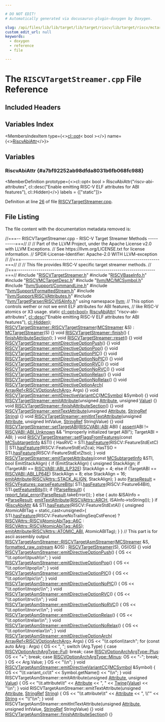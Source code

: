 ```yaml
---

# DO NOT EDIT!
# Automatically generated via docusaurus-plugin-doxygen by Doxygen.

slug: /api/files/lib/lib/target/lib/target/riscv/lib/target/riscv/mctargetdesc/riscvtargetstreamer-cpp
custom_edit_url: null
keywords:
  - doxygen
  - reference
  - file

---
```





# The `RISCVTargetStreamer.cpp` File Reference

<DoxygenPage pluginConfig={pluginConfig}>



## Included Headers

<IncludesList>
<IncludesListItem
  filePath="RISCVTargetStreamer.h"
  permalink="/docs/api/files/lib/lib/target/lib/target/riscv/lib/target/riscv/mctargetdesc/riscvtargetstreamer-h"
  isLocal="true" />
<IncludesListItem
  filePath="RISCVBaseInfo.h"
  permalink="/docs/api/files/lib/lib/target/lib/target/riscv/lib/target/riscv/mctargetdesc/riscvbaseinfo-h"
  isLocal="true" />
<IncludesListItem
  filePath="RISCVMCTargetDesc.h"
  permalink="/docs/api/files/lib/lib/target/lib/target/riscv/lib/target/riscv/mctargetdesc/riscvmctargetdesc-h"
  isLocal="true" />
<IncludesListItem
  filePath="llvm/MC/MCSymbol.h"
  permalink="/docs/api/files/include/include/llvm/include/llvm/mc/mcsymbol-h"
  isLocal="true" />
<IncludesListItem
  filePath="llvm/Support/CommandLine.h"
  permalink="/docs/api/files/include/include/llvm/include/llvm/support/commandline-h"
  isLocal="true" />
<IncludesListItem
  filePath="llvm/Support/FormattedStream.h"
  permalink="/docs/api/files/include/include/llvm/include/llvm/support/formattedstream-h"
  isLocal="true" />
<IncludesListItem
  filePath="llvm/Support/RISCVAttributes.h"
  permalink="/docs/api/files/include/include/llvm/include/llvm/support/riscvattributes-h"
  isLocal="true" />
<IncludesListItem
  filePath="llvm/TargetParser/RISCVISAInfo.h"
  permalink="/docs/api/files/include/include/llvm/include/llvm/targetparser/riscvisainfo-h"
  isLocal="true" />
</IncludesList>

## Variables Index

<MembersIndex>

<MembersIndexItem
  type={<><a href="/docs/api/classes/llvm/cl/opt">cl::opt</a>&lt; bool &gt;</>}
  name={<><a href="#a7bf92252ab98dfda8031b6fb068fc988">RiscvAbiAttr</a></>}>
</MembersIndexItem>

</MembersIndex>


<SectionDefinition>

## Variables

### RiscvAbiAttr {#a7bf92252ab98dfda8031b6fb068fc988}

<MemberDefinition
  prototype={<>cl::opt&lt; bool &gt; RiscvAbiAttr(&quot;riscv-abi-attributes&quot;, cl::desc(&quot;Enable emitting RISC-V ELF attributes for ABI features&quot;), cl::Hidden)</>}
  labels = {["static"]}>

Definition at line <a href="#l00026">26</a> of file <a href="/docs/api/files/lib/lib/target/lib/target/riscv/lib/target/riscv/mctargetdesc/riscvtargetstreamer-cpp">RISCVTargetStreamer.cpp</a>.
</MemberDefinition>

</SectionDefinition>

## File Listing

The file content with the documentation metadata removed is:

<ProgramListing>

<Link id="l00001" /><CodeLine lineNumber="1"><Highlight kind="comment">//===-- RISCVTargetStreamer.cpp - RISC-V Target Streamer Methods ----------===//</Highlight><Highlight kind="normal"></Highlight></CodeLine>
<Link id="l00002" /><CodeLine lineNumber="2"><Highlight kind="normal"></Highlight><Highlight kind="comment">//</Highlight><Highlight kind="normal"></Highlight></CodeLine>
<Link id="l00003" /><CodeLine lineNumber="3"><Highlight kind="normal"></Highlight><Highlight kind="comment">// Part of the LLVM Project, under the Apache License v2.0 with LLVM Exceptions.</Highlight><Highlight kind="normal"></Highlight></CodeLine>
<Link id="l00004" /><CodeLine lineNumber="4"><Highlight kind="normal"></Highlight><Highlight kind="comment">// See https://llvm.org/LICENSE.txt for license information.</Highlight><Highlight kind="normal"></Highlight></CodeLine>
<Link id="l00005" /><CodeLine lineNumber="5"><Highlight kind="normal"></Highlight><Highlight kind="comment">// SPDX-License-Identifier: Apache-2.0 WITH LLVM-exception</Highlight><Highlight kind="normal"></Highlight></CodeLine>
<Link id="l00006" /><CodeLine lineNumber="6"><Highlight kind="normal"></Highlight><Highlight kind="comment">//</Highlight><Highlight kind="normal"></Highlight></CodeLine>
<Link id="l00007" /><CodeLine lineNumber="7"><Highlight kind="normal"></Highlight><Highlight kind="comment">//===----------------------------------------------------------------------===//</Highlight><Highlight kind="normal"></Highlight></CodeLine>
<Link id="l00008" /><CodeLine lineNumber="8"><Highlight kind="normal"></Highlight><Highlight kind="comment">//</Highlight><Highlight kind="normal"></Highlight></CodeLine>
<Link id="l00009" /><CodeLine lineNumber="9"><Highlight kind="normal"></Highlight><Highlight kind="comment">// This file provides RISC-V specific target streamer methods.</Highlight><Highlight kind="normal"></Highlight></CodeLine>
<Link id="l00010" /><CodeLine lineNumber="10"><Highlight kind="normal"></Highlight><Highlight kind="comment">//</Highlight><Highlight kind="normal"></Highlight></CodeLine>
<Link id="l00011" /><CodeLine lineNumber="11"><Highlight kind="normal"></Highlight><Highlight kind="comment">//===----------------------------------------------------------------------===//</Highlight><Highlight kind="normal"></Highlight></CodeLine>
<Link id="l00012" /><CodeLine lineNumber="12"><Highlight kind="normal"></Highlight></CodeLine>
<Link id="l00013" /><CodeLine lineNumber="13"><Highlight kind="normal"></Highlight><Highlight kind="preprocessor">#include &quot;<a href="/docs/api/files/lib/lib/target/lib/target/riscv/lib/target/riscv/mctargetdesc/riscvtargetstreamer-h">RISCVTargetStreamer.h</a>&quot;</Highlight><Highlight kind="normal"></Highlight></CodeLine>
<Link id="l00014" /><CodeLine lineNumber="14"><Highlight kind="normal"></Highlight><Highlight kind="preprocessor">#include &quot;<a href="/docs/api/files/lib/lib/target/lib/target/riscv/lib/target/riscv/mctargetdesc/riscvbaseinfo-h">RISCVBaseInfo.h</a>&quot;</Highlight><Highlight kind="normal"></Highlight></CodeLine>
<Link id="l00015" /><CodeLine lineNumber="15"><Highlight kind="normal"></Highlight><Highlight kind="preprocessor">#include &quot;<a href="/docs/api/files/lib/lib/target/lib/target/riscv/lib/target/riscv/mctargetdesc/riscvmctargetdesc-h">RISCVMCTargetDesc.h</a>&quot;</Highlight><Highlight kind="normal"></Highlight></CodeLine>
<Link id="l00016" /><CodeLine lineNumber="16"><Highlight kind="normal"></Highlight><Highlight kind="preprocessor">#include &quot;<a href="/docs/api/files/include/include/llvm/include/llvm/mc/mcsymbol-h">llvm/MC/MCSymbol.h</a>&quot;</Highlight><Highlight kind="normal"></Highlight></CodeLine>
<Link id="l00017" /><CodeLine lineNumber="17"><Highlight kind="normal"></Highlight><Highlight kind="preprocessor">#include &quot;<a href="/docs/api/files/include/include/llvm/include/llvm/support/commandline-h">llvm/Support/CommandLine.h</a>&quot;</Highlight><Highlight kind="normal"></Highlight></CodeLine>
<Link id="l00018" /><CodeLine lineNumber="18"><Highlight kind="normal"></Highlight><Highlight kind="preprocessor">#include &quot;<a href="/docs/api/files/include/include/llvm/include/llvm/support/formattedstream-h">llvm/Support/FormattedStream.h</a>&quot;</Highlight><Highlight kind="normal"></Highlight></CodeLine>
<Link id="l00019" /><CodeLine lineNumber="19"><Highlight kind="normal"></Highlight><Highlight kind="preprocessor">#include &quot;<a href="/docs/api/files/include/include/llvm/include/llvm/support/riscvattributes-h">llvm/Support/RISCVAttributes.h</a>&quot;</Highlight><Highlight kind="normal"></Highlight></CodeLine>
<Link id="l00020" /><CodeLine lineNumber="20"><Highlight kind="normal"></Highlight><Highlight kind="preprocessor">#include &quot;<a href="/docs/api/files/include/include/llvm/include/llvm/targetparser/riscvisainfo-h">llvm/TargetParser/RISCVISAInfo.h</a>&quot;</Highlight><Highlight kind="normal"></Highlight></CodeLine>
<Link id="l00021" /><CodeLine lineNumber="21"><Highlight kind="normal"></Highlight></CodeLine>
<Link id="l00022" /><CodeLine lineNumber="22"><Highlight kind="normal"></Highlight><Highlight kind="keyword">using namespace </Highlight><Highlight kind="normal"><a href="/docs/api/namespaces/llvm">llvm</a>;</Highlight></CodeLine>
<Link id="l00023" /><CodeLine lineNumber="23"><Highlight kind="normal"></Highlight></CodeLine>
<Link id="l00024" /><CodeLine lineNumber="24"><Highlight kind="normal"></Highlight><Highlight kind="comment">// This option controls wether or not we emit ELF attributes for ABI features,</Highlight><Highlight kind="normal"></Highlight></CodeLine>
<Link id="l00025" /><CodeLine lineNumber="25"><Highlight kind="normal"></Highlight><Highlight kind="comment">// like RISC-V atomics or X3 usage.</Highlight><Highlight kind="normal"></Highlight></CodeLine>
<Link id="l00026" /><CodeLine lineNumber="26" lineLink="#a7bf92252ab98dfda8031b6fb068fc988"><Highlight kind="normal"></Highlight><Highlight kind="keyword">static</Highlight><Highlight kind="normal"> <a href="/docs/api/classes/llvm/cl/opt">cl::opt&lt;bool&gt;</a> <a href="#a7bf92252ab98dfda8031b6fb068fc988">RiscvAbiAttr</a>(</Highlight></CodeLine>
<Link id="l00027" /><CodeLine lineNumber="27"><Highlight kind="normal">    </Highlight><Highlight kind="stringliteral">&quot;riscv-abi-attributes&quot;</Highlight><Highlight kind="normal">,</Highlight></CodeLine>
<Link id="l00028" /><CodeLine lineNumber="28"><Highlight kind="normal">    <a href="/docs/api/structs/llvm/cl/desc">cl::desc</a>(</Highlight><Highlight kind="stringliteral">&quot;Enable emitting RISC-V ELF attributes for ABI features&quot;</Highlight><Highlight kind="normal">),</Highlight></CodeLine>
<Link id="l00029" /><CodeLine lineNumber="29"><Highlight kind="normal">    <a href="/docs/api/namespaces/llvm/cl/#a68075925a54790e71ca790e1d4f21a40a263ac008d8d31f13ce460395fc4cf7e6">cl::Hidden</a>);</Highlight></CodeLine>
<Link id="l00030" /><CodeLine lineNumber="30"><Highlight kind="normal"></Highlight></CodeLine>
<Link id="l00031" /><CodeLine lineNumber="31" lineLink="/docs/api/classes/llvm/riscvtargetstreamer/#ac83b5860adb86b38401ac54720a7c18a"><Highlight kind="normal"><a href="/docs/api/classes/llvm/riscvtargetstreamer/#ac83b5860adb86b38401ac54720a7c18a">RISCVTargetStreamer::RISCVTargetStreamer</a>(<a href="/docs/api/classes/llvm/mcstreamer">MCStreamer</a> &amp;S) : <a href="/docs/api/classes/llvm/mctargetstreamer/#acfff4f9a518231ee043200a694fcbafa">MCTargetStreamer</a>(S) &#123;&#125;</Highlight></CodeLine>
<Link id="l00032" /><CodeLine lineNumber="32"><Highlight kind="normal"></Highlight></CodeLine>
<Link id="l00033" /><CodeLine lineNumber="33" lineLink="/docs/api/classes/llvm/riscvtargetstreamer/#ae02d35db34523a188c216a682f82d873"><Highlight kind="normal"></Highlight><Highlight kind="keywordtype">void</Highlight><Highlight kind="normal"> <a href="/docs/api/classes/llvm/riscvtargetstreamer/#ae02d35db34523a188c216a682f82d873">RISCVTargetStreamer::finish</a>() &#123; <a href="/docs/api/classes/llvm/riscvtargetstreamer/#ad672f96e296c202a0a34c296a1c19400">finishAttributeSection</a>(); &#125;</Highlight></CodeLine>
<Link id="l00034" /><CodeLine lineNumber="34" lineLink="/docs/api/classes/llvm/riscvtargetstreamer/#ad2610f65cf56dce6f9e958d4a11f8d5e"><Highlight kind="normal"></Highlight><Highlight kind="keywordtype">void</Highlight><Highlight kind="normal"> <a href="/docs/api/classes/llvm/riscvtargetstreamer/#ad2610f65cf56dce6f9e958d4a11f8d5e">RISCVTargetStreamer::reset</a>() &#123;&#125;</Highlight></CodeLine>
<Link id="l00035" /><CodeLine lineNumber="35"><Highlight kind="normal"></Highlight></CodeLine>
<Link id="l00036" /><CodeLine lineNumber="36" lineLink="/docs/api/classes/llvm/riscvtargetstreamer/#adce8956519aaedfe45456b455a9483f3"><Highlight kind="normal"></Highlight><Highlight kind="keywordtype">void</Highlight><Highlight kind="normal"> <a href="/docs/api/classes/llvm/riscvtargetstreamer/#adce8956519aaedfe45456b455a9483f3">RISCVTargetStreamer::emitDirectiveOptionPush</a>() &#123;&#125;</Highlight></CodeLine>
<Link id="l00037" /><CodeLine lineNumber="37" lineLink="/docs/api/classes/llvm/riscvtargetstreamer/#aa0d2a6ad6e0f224c286d671bf3f70109"><Highlight kind="normal"></Highlight><Highlight kind="keywordtype">void</Highlight><Highlight kind="normal"> <a href="/docs/api/classes/llvm/riscvtargetstreamer/#aa0d2a6ad6e0f224c286d671bf3f70109">RISCVTargetStreamer::emitDirectiveOptionPop</a>() &#123;&#125;</Highlight></CodeLine>
<Link id="l00038" /><CodeLine lineNumber="38" lineLink="/docs/api/classes/llvm/riscvtargetstreamer/#a1d9cf44559c3d0f3b63d31774bf6e98d"><Highlight kind="normal"></Highlight><Highlight kind="keywordtype">void</Highlight><Highlight kind="normal"> <a href="/docs/api/classes/llvm/riscvtargetstreamer/#a1d9cf44559c3d0f3b63d31774bf6e98d">RISCVTargetStreamer::emitDirectiveOptionPIC</a>() &#123;&#125;</Highlight></CodeLine>
<Link id="l00039" /><CodeLine lineNumber="39" lineLink="/docs/api/classes/llvm/riscvtargetstreamer/#ab5e37406200ae6ec38752959de7f2813"><Highlight kind="normal"></Highlight><Highlight kind="keywordtype">void</Highlight><Highlight kind="normal"> <a href="/docs/api/classes/llvm/riscvtargetstreamer/#ab5e37406200ae6ec38752959de7f2813">RISCVTargetStreamer::emitDirectiveOptionNoPIC</a>() &#123;&#125;</Highlight></CodeLine>
<Link id="l00040" /><CodeLine lineNumber="40" lineLink="/docs/api/classes/llvm/riscvtargetstreamer/#afdafc0d21f8b56e1bef93ff919cc0f86"><Highlight kind="normal"></Highlight><Highlight kind="keywordtype">void</Highlight><Highlight kind="normal"> <a href="/docs/api/classes/llvm/riscvtargetstreamer/#afdafc0d21f8b56e1bef93ff919cc0f86">RISCVTargetStreamer::emitDirectiveOptionRVC</a>() &#123;&#125;</Highlight></CodeLine>
<Link id="l00041" /><CodeLine lineNumber="41" lineLink="/docs/api/classes/llvm/riscvtargetstreamer/#af57053f6636ae936830651bebc6ff1b7"><Highlight kind="normal"></Highlight><Highlight kind="keywordtype">void</Highlight><Highlight kind="normal"> <a href="/docs/api/classes/llvm/riscvtargetstreamer/#af57053f6636ae936830651bebc6ff1b7">RISCVTargetStreamer::emitDirectiveOptionNoRVC</a>() &#123;&#125;</Highlight></CodeLine>
<Link id="l00042" /><CodeLine lineNumber="42" lineLink="/docs/api/classes/llvm/riscvtargetstreamer/#ae8bd44b0a79a41c84bd94f151725b317"><Highlight kind="normal"></Highlight><Highlight kind="keywordtype">void</Highlight><Highlight kind="normal"> <a href="/docs/api/classes/llvm/riscvtargetstreamer/#ae8bd44b0a79a41c84bd94f151725b317">RISCVTargetStreamer::emitDirectiveOptionRelax</a>() &#123;&#125;</Highlight></CodeLine>
<Link id="l00043" /><CodeLine lineNumber="43" lineLink="/docs/api/classes/llvm/riscvtargetstreamer/#a33e44ce2b1d4c9ce9218143601a23de4"><Highlight kind="normal"></Highlight><Highlight kind="keywordtype">void</Highlight><Highlight kind="normal"> <a href="/docs/api/classes/llvm/riscvtargetstreamer/#a33e44ce2b1d4c9ce9218143601a23de4">RISCVTargetStreamer::emitDirectiveOptionNoRelax</a>() &#123;&#125;</Highlight></CodeLine>
<Link id="l00044" /><CodeLine lineNumber="44" lineLink="/docs/api/classes/llvm/riscvtargetstreamer/#acb72aeaf1ca10e92361146626de0dda1"><Highlight kind="normal"></Highlight><Highlight kind="keywordtype">void</Highlight><Highlight kind="normal"> <a href="/docs/api/classes/llvm/riscvtargetstreamer/#acb72aeaf1ca10e92361146626de0dda1">RISCVTargetStreamer::emitDirectiveOptionArch</a>(</Highlight></CodeLine>
<Link id="l00045" /><CodeLine lineNumber="45"><Highlight kind="normal">    <a href="/docs/api/classes/llvm/arrayref">ArrayRef&lt;RISCVOptionArchArg&gt;</a> Args) &#123;&#125;</Highlight></CodeLine>
<Link id="l00046" /><CodeLine lineNumber="46" lineLink="/docs/api/classes/llvm/riscvtargetstreamer/#a6db464b4868f1f28b4345661fad4a1e4"><Highlight kind="normal"></Highlight><Highlight kind="keywordtype">void</Highlight><Highlight kind="normal"> <a href="/docs/api/classes/llvm/riscvtargetstreamer/#a6db464b4868f1f28b4345661fad4a1e4">RISCVTargetStreamer::emitDirectiveVariantCC</a>(<a href="/docs/api/classes/llvm/mcsymbol">MCSymbol</a> &amp;Symbol) &#123;&#125;</Highlight></CodeLine>
<Link id="l00047" /><CodeLine lineNumber="47" lineLink="/docs/api/classes/llvm/riscvtargetstreamer/#a548539cdde094b2131ec9ef845c9e2a7"><Highlight kind="normal"></Highlight><Highlight kind="keywordtype">void</Highlight><Highlight kind="normal"> <a href="/docs/api/classes/llvm/riscvtargetstreamer/#a548539cdde094b2131ec9ef845c9e2a7">RISCVTargetStreamer::emitAttribute</a>(</Highlight><Highlight kind="keywordtype">unsigned</Highlight><Highlight kind="normal"> <a href="/docs/api/classes/llvm/attribute">Attribute</a>, </Highlight><Highlight kind="keywordtype">unsigned</Highlight><Highlight kind="normal"> <a href="/docs/api/classes/llvm/value">Value</a>) &#123;&#125;</Highlight></CodeLine>
<Link id="l00048" /><CodeLine lineNumber="48" lineLink="/docs/api/classes/llvm/riscvtargetstreamer/#ad672f96e296c202a0a34c296a1c19400"><Highlight kind="normal"></Highlight><Highlight kind="keywordtype">void</Highlight><Highlight kind="normal"> <a href="/docs/api/classes/llvm/riscvtargetstreamer/#ad672f96e296c202a0a34c296a1c19400">RISCVTargetStreamer::finishAttributeSection</a>() &#123;&#125;</Highlight></CodeLine>
<Link id="l00049" /><CodeLine lineNumber="49" lineLink="/docs/api/classes/llvm/riscvtargetstreamer/#a6b7bc2393ec346c75b9bfe01e817ef23"><Highlight kind="normal"></Highlight><Highlight kind="keywordtype">void</Highlight><Highlight kind="normal"> <a href="/docs/api/classes/llvm/riscvtargetstreamer/#a6b7bc2393ec346c75b9bfe01e817ef23">RISCVTargetStreamer::emitTextAttribute</a>(</Highlight><Highlight kind="keywordtype">unsigned</Highlight><Highlight kind="normal"> <a href="/docs/api/classes/llvm/attribute">Attribute</a>,</Highlight></CodeLine>
<Link id="l00050" /><CodeLine lineNumber="50"><Highlight kind="normal">                                            <a href="/docs/api/classes/llvm/stringref">StringRef</a> <a href="/docs/api/namespaces/llvm/#ac226f3d2b9ca090171a8e0a8cb92c343a27118326006d3829667a400ad23d5d98">String</a>) &#123;&#125;</Highlight></CodeLine>
<Link id="l00051" /><CodeLine lineNumber="51" lineLink="/docs/api/classes/llvm/riscvtargetstreamer/#a8154b83e24f25781477854c2e16b7f7c"><Highlight kind="normal"></Highlight><Highlight kind="keywordtype">void</Highlight><Highlight kind="normal"> <a href="/docs/api/classes/llvm/riscvtargetstreamer/#a8154b83e24f25781477854c2e16b7f7c">RISCVTargetStreamer::emitIntTextAttribute</a>(</Highlight><Highlight kind="keywordtype">unsigned</Highlight><Highlight kind="normal"> <a href="/docs/api/classes/llvm/attribute">Attribute</a>,</Highlight></CodeLine>
<Link id="l00052" /><CodeLine lineNumber="52"><Highlight kind="normal">                                               </Highlight><Highlight kind="keywordtype">unsigned</Highlight><Highlight kind="normal"> IntValue,</Highlight></CodeLine>
<Link id="l00053" /><CodeLine lineNumber="53"><Highlight kind="normal">                                               <a href="/docs/api/classes/llvm/stringref">StringRef</a> StringValue) &#123;&#125;</Highlight></CodeLine>
<Link id="l00054" /><CodeLine lineNumber="54" lineLink="/docs/api/classes/llvm/riscvtargetstreamer/#ac40598db79afc18796b74db7191b7cec"><Highlight kind="normal"></Highlight><Highlight kind="keywordtype">void</Highlight><Highlight kind="normal"> <a href="/docs/api/classes/llvm/riscvtargetstreamer/#ac40598db79afc18796b74db7191b7cec">RISCVTargetStreamer::setTargetABI</a>(<a href="/docs/api/namespaces/llvm/riscvabi/#a11c6ee2d4e18ec16c570243cc285c7e9">RISCVABI::ABI</a> ABI) &#123;</Highlight></CodeLine>
<Link id="l00055" /><CodeLine lineNumber="55"><Highlight kind="normal">  <a href="/docs/api/files/lib/lib/target/lib/target/amdgpu/silowercontrolflow-cpp/#a4868c5d81c5ccc98c47aeab6244346a0">assert</a>(ABI != <a href="/docs/api/namespaces/llvm/riscvabi/#a11c6ee2d4e18ec16c570243cc285c7e9a8f595b6bd8825688b9ac7939a949c829">RISCVABI::ABI&#95;Unknown</a> &amp;&amp; </Highlight><Highlight kind="stringliteral">&quot;Improperly initialized target ABI&quot;</Highlight><Highlight kind="normal">);</Highlight></CodeLine>
<Link id="l00056" /><CodeLine lineNumber="56"><Highlight kind="normal">  TargetABI = ABI;</Highlight></CodeLine>
<Link id="l00057" /><CodeLine lineNumber="57"><Highlight kind="normal">&#125;</Highlight></CodeLine>
<Link id="l00058" /><CodeLine lineNumber="58"><Highlight kind="normal"></Highlight></CodeLine>
<Link id="l00059" /><CodeLine lineNumber="59" lineLink="/docs/api/classes/llvm/riscvtargetstreamer/#a77c52829c20b2ac68628b01d1cc5cdf3"><Highlight kind="normal"></Highlight><Highlight kind="keywordtype">void</Highlight><Highlight kind="normal"> <a href="/docs/api/classes/llvm/riscvtargetstreamer/#a77c52829c20b2ac68628b01d1cc5cdf3">RISCVTargetStreamer::setFlagsFromFeatures</a>(</Highlight><Highlight kind="keyword">const</Highlight><Highlight kind="normal"> <a href="/docs/api/classes/llvm/mcsubtargetinfo">MCSubtargetInfo</a> &amp;STI) &#123;</Highlight></CodeLine>
<Link id="l00060" /><CodeLine lineNumber="60"><Highlight kind="normal">  HasRVC = STI.<a href="/docs/api/classes/llvm/mcsubtargetinfo/#a0ad14e9a81239b54fd64089b3290bfde">hasFeature</a>(RISCV::FeatureStdExtC) ||</Highlight></CodeLine>
<Link id="l00061" /><CodeLine lineNumber="61"><Highlight kind="normal">           STI.<a href="/docs/api/classes/llvm/mcsubtargetinfo/#a0ad14e9a81239b54fd64089b3290bfde">hasFeature</a>(RISCV::FeatureStdExtZca);</Highlight></CodeLine>
<Link id="l00062" /><CodeLine lineNumber="62"><Highlight kind="normal">  HasTSO = STI.<a href="/docs/api/classes/llvm/mcsubtargetinfo/#a0ad14e9a81239b54fd64089b3290bfde">hasFeature</a>(RISCV::FeatureStdExtZtso);</Highlight></CodeLine>
<Link id="l00063" /><CodeLine lineNumber="63"><Highlight kind="normal">&#125;</Highlight></CodeLine>
<Link id="l00064" /><CodeLine lineNumber="64"><Highlight kind="normal"></Highlight></CodeLine>
<Link id="l00065" /><CodeLine lineNumber="65" lineLink="/docs/api/classes/llvm/riscvtargetstreamer/#a762f3b75bc1c039e73a809ddabc26065"><Highlight kind="normal"></Highlight><Highlight kind="keywordtype">void</Highlight><Highlight kind="normal"> <a href="/docs/api/classes/llvm/riscvtargetstreamer/#a762f3b75bc1c039e73a809ddabc26065">RISCVTargetStreamer::emitTargetAttributes</a>(</Highlight><Highlight kind="keyword">const</Highlight><Highlight kind="normal"> <a href="/docs/api/classes/llvm/mcsubtargetinfo">MCSubtargetInfo</a> &amp;STI,</Highlight></CodeLine>
<Link id="l00066" /><CodeLine lineNumber="66"><Highlight kind="normal">                                               </Highlight><Highlight kind="keywordtype">bool</Highlight><Highlight kind="normal"> EmitStackAlign) &#123;</Highlight></CodeLine>
<Link id="l00067" /><CodeLine lineNumber="67"><Highlight kind="normal">  </Highlight><Highlight kind="keywordflow">if</Highlight><Highlight kind="normal"> (EmitStackAlign) &#123;</Highlight></CodeLine>
<Link id="l00068" /><CodeLine lineNumber="68"><Highlight kind="normal">    </Highlight><Highlight kind="keywordtype">unsigned</Highlight><Highlight kind="normal"> StackAlign;</Highlight></CodeLine>
<Link id="l00069" /><CodeLine lineNumber="69"><Highlight kind="normal">    </Highlight><Highlight kind="keywordflow">if</Highlight><Highlight kind="normal"> (TargetABI == <a href="/docs/api/namespaces/llvm/riscvabi/#a11c6ee2d4e18ec16c570243cc285c7e9a9e062b1814798f2a29e2b28e74a36bc1">RISCVABI::ABI&#95;ILP32E</a>)</Highlight></CodeLine>
<Link id="l00070" /><CodeLine lineNumber="70"><Highlight kind="normal">      StackAlign = 4;</Highlight></CodeLine>
<Link id="l00071" /><CodeLine lineNumber="71"><Highlight kind="normal">    </Highlight><Highlight kind="keywordflow">else</Highlight><Highlight kind="normal"> </Highlight><Highlight kind="keywordflow">if</Highlight><Highlight kind="normal"> (TargetABI == <a href="/docs/api/namespaces/llvm/riscvabi/#a11c6ee2d4e18ec16c570243cc285c7e9adc7da95e1193beba354466672c1cdb38">RISCVABI::ABI&#95;LP64E</a>)</Highlight></CodeLine>
<Link id="l00072" /><CodeLine lineNumber="72"><Highlight kind="normal">      StackAlign = 8;</Highlight></CodeLine>
<Link id="l00073" /><CodeLine lineNumber="73"><Highlight kind="normal">    </Highlight><Highlight kind="keywordflow">else</Highlight><Highlight kind="normal"></Highlight></CodeLine>
<Link id="l00074" /><CodeLine lineNumber="74"><Highlight kind="normal">      StackAlign = 16;</Highlight></CodeLine>
<Link id="l00075" /><CodeLine lineNumber="75"><Highlight kind="normal">    <a href="/docs/api/classes/llvm/riscvtargetstreamer/#a548539cdde094b2131ec9ef845c9e2a7">emitAttribute</a>(<a href="/docs/api/namespaces/llvm/riscvattrs/#ac0e6d65dbd5acd98356e49a2ea9c4e72a35adc9b32c5d6aafb557089b94f65405">RISCVAttrs::STACK&#95;ALIGN</a>, StackAlign);</Highlight></CodeLine>
<Link id="l00076" /><CodeLine lineNumber="76"><Highlight kind="normal">  &#125;</Highlight></CodeLine>
<Link id="l00077" /><CodeLine lineNumber="77"><Highlight kind="normal"></Highlight></CodeLine>
<Link id="l00078" /><CodeLine lineNumber="78"><Highlight kind="normal">  </Highlight><Highlight kind="keyword">auto</Highlight><Highlight kind="normal"> <a href="/docs/api/classes/llvm/parseresult">ParseResult</a> = <a href="/docs/api/namespaces/llvm/riscvfeatures/#aeff18ccfe73c98dd2078d7523eb4db04">RISCVFeatures::parseFeatureBits</a>(</Highlight></CodeLine>
<Link id="l00079" /><CodeLine lineNumber="79"><Highlight kind="normal">      STI.<a href="/docs/api/classes/llvm/mcsubtargetinfo/#a0ad14e9a81239b54fd64089b3290bfde">hasFeature</a>(RISCV::Feature64Bit), STI.<a href="/docs/api/classes/llvm/mcsubtargetinfo/#a53afee158973a8af8c60263ddb5b2d07">getFeatureBits</a>());</Highlight></CodeLine>
<Link id="l00080" /><CodeLine lineNumber="80"><Highlight kind="normal">  </Highlight><Highlight kind="keywordflow">if</Highlight><Highlight kind="normal"> (!<a href="/docs/api/classes/llvm/parseresult">ParseResult</a>) &#123;</Highlight></CodeLine>
<Link id="l00081" /><CodeLine lineNumber="81"><Highlight kind="normal">    <a href="/docs/api/namespaces/llvm/#a7f2a3d4dcfee70225988aec53ff1e173">report&#95;fatal&#95;error</a>(<a href="/docs/api/classes/llvm/parseresult">ParseResult</a>.takeError());</Highlight></CodeLine>
<Link id="l00082" /><CodeLine lineNumber="82"><Highlight kind="normal">  &#125; </Highlight><Highlight kind="keywordflow">else</Highlight><Highlight kind="normal"> &#123;</Highlight></CodeLine>
<Link id="l00083" /><CodeLine lineNumber="83"><Highlight kind="normal">    </Highlight><Highlight kind="keyword">auto</Highlight><Highlight kind="normal"> &amp;ISAInfo = &#42;<a href="/docs/api/classes/llvm/parseresult">ParseResult</a>;</Highlight></CodeLine>
<Link id="l00084" /><CodeLine lineNumber="84"><Highlight kind="normal">    <a href="/docs/api/classes/llvm/riscvtargetstreamer/#a6b7bc2393ec346c75b9bfe01e817ef23">emitTextAttribute</a>(<a href="/docs/api/namespaces/llvm/riscvattrs/#ac0e6d65dbd5acd98356e49a2ea9c4e72a0100b4efc71f09c9d6a16d6f32ff9daa">RISCVAttrs::ARCH</a>, ISAInfo-&gt;toString());</Highlight></CodeLine>
<Link id="l00085" /><CodeLine lineNumber="85"><Highlight kind="normal">  &#125;</Highlight></CodeLine>
<Link id="l00086" /><CodeLine lineNumber="86"><Highlight kind="normal"></Highlight></CodeLine>
<Link id="l00087" /><CodeLine lineNumber="87"><Highlight kind="normal">  </Highlight><Highlight kind="keywordflow">if</Highlight><Highlight kind="normal"> (<a href="#a7bf92252ab98dfda8031b6fb068fc988">RiscvAbiAttr</a> &amp;&amp; STI.<a href="/docs/api/classes/llvm/mcsubtargetinfo/#a0ad14e9a81239b54fd64089b3290bfde">hasFeature</a>(RISCV::FeatureStdExtA)) &#123;</Highlight></CodeLine>
<Link id="l00088" /><CodeLine lineNumber="88"><Highlight kind="normal">    </Highlight><Highlight kind="keywordtype">unsigned</Highlight><Highlight kind="normal"> AtomicABITag = </Highlight><Highlight kind="keyword">static&#95;cast&lt;</Highlight><Highlight kind="keywordtype">unsigned</Highlight><Highlight kind="keyword">&gt;</Highlight><Highlight kind="normal">(</Highlight></CodeLine>
<Link id="l00089" /><CodeLine lineNumber="89"><Highlight kind="normal">        STI.<a href="/docs/api/classes/llvm/mcsubtargetinfo/#a0ad14e9a81239b54fd64089b3290bfde">hasFeature</a>(RISCV::FeatureNoTrailingSeqCstFence)</Highlight></CodeLine>
<Link id="l00090" /><CodeLine lineNumber="90"><Highlight kind="normal">            ? <a href="/docs/api/namespaces/llvm/riscvattrs/#a690f0d5292c1bf862c1ec8fb3126bacba9214e1300943d45ef0124bc7ba9770c9">RISCVAttrs::RISCVAtomicAbiTag::A6C</a></Highlight></CodeLine>
<Link id="l00091" /><CodeLine lineNumber="91"><Highlight kind="normal">            : <a href="/docs/api/namespaces/llvm/riscvattrs/#a690f0d5292c1bf862c1ec8fb3126bacba5e5e1c382c45b7ed86f9849450029595">RISCVAttrs::RISCVAtomicAbiTag::A6S</a>);</Highlight></CodeLine>
<Link id="l00092" /><CodeLine lineNumber="92"><Highlight kind="normal">    <a href="/docs/api/classes/llvm/riscvtargetstreamer/#a548539cdde094b2131ec9ef845c9e2a7">emitAttribute</a>(<a href="/docs/api/namespaces/llvm/riscvattrs/#ac0e6d65dbd5acd98356e49a2ea9c4e72a4794d2bd27775559be203df4503d3880">RISCVAttrs::ATOMIC&#95;ABI</a>, AtomicABITag);</Highlight></CodeLine>
<Link id="l00093" /><CodeLine lineNumber="93"><Highlight kind="normal">  &#125;</Highlight></CodeLine>
<Link id="l00094" /><CodeLine lineNumber="94"><Highlight kind="normal">&#125;</Highlight></CodeLine>
<Link id="l00095" /><CodeLine lineNumber="95"><Highlight kind="normal"></Highlight></CodeLine>
<Link id="l00096" /><CodeLine lineNumber="96"><Highlight kind="normal"></Highlight><Highlight kind="comment">// This part is for ascii assembly output</Highlight><Highlight kind="normal"></Highlight></CodeLine>
<Link id="l00097" /><CodeLine lineNumber="97" lineLink="/docs/api/classes/llvm/riscvtargetasmstreamer/#a6e055b7d58f23a707e7b43b03ffef737"><Highlight kind="normal"><a href="/docs/api/classes/llvm/riscvtargetasmstreamer/#a6e055b7d58f23a707e7b43b03ffef737">RISCVTargetAsmStreamer::RISCVTargetAsmStreamer</a>(<a href="/docs/api/classes/llvm/mcstreamer">MCStreamer</a> &amp;S,</Highlight></CodeLine>
<Link id="l00098" /><CodeLine lineNumber="98"><Highlight kind="normal">                                               <a href="/docs/api/classes/llvm/formatted-raw-ostream">formatted&#95;raw&#95;ostream</a> &amp;OS)</Highlight></CodeLine>
<Link id="l00099" /><CodeLine lineNumber="99"><Highlight kind="normal">    : <a href="/docs/api/classes/llvm/riscvtargetstreamer/#ac83b5860adb86b38401ac54720a7c18a">RISCVTargetStreamer</a>(S), OS(OS) &#123;&#125;</Highlight></CodeLine>
<Link id="l00100" /><CodeLine lineNumber="100"><Highlight kind="normal"></Highlight></CodeLine>
<Link id="l00101" /><CodeLine lineNumber="101" lineLink="/docs/api/classes/llvm/riscvtargetasmstreamer/#aff1c4a965c33d9f78bb7f7138e1d1b4d"><Highlight kind="normal"></Highlight><Highlight kind="keywordtype">void</Highlight><Highlight kind="normal"> <a href="/docs/api/classes/llvm/riscvtargetasmstreamer/#aff1c4a965c33d9f78bb7f7138e1d1b4d">RISCVTargetAsmStreamer::emitDirectiveOptionPush</a>() &#123;</Highlight></CodeLine>
<Link id="l00102" /><CodeLine lineNumber="102"><Highlight kind="normal">  OS &lt;&lt; </Highlight><Highlight kind="stringliteral">&quot;\\t.option\\tpush\\n&quot;</Highlight><Highlight kind="normal">;</Highlight></CodeLine>
<Link id="l00103" /><CodeLine lineNumber="103"><Highlight kind="normal">&#125;</Highlight></CodeLine>
<Link id="l00104" /><CodeLine lineNumber="104"><Highlight kind="normal"></Highlight></CodeLine>
<Link id="l00105" /><CodeLine lineNumber="105" lineLink="/docs/api/classes/llvm/riscvtargetasmstreamer/#a98b55d8540f52a01cff9e257207fdfab"><Highlight kind="normal"></Highlight><Highlight kind="keywordtype">void</Highlight><Highlight kind="normal"> <a href="/docs/api/classes/llvm/riscvtargetasmstreamer/#a98b55d8540f52a01cff9e257207fdfab">RISCVTargetAsmStreamer::emitDirectiveOptionPop</a>() &#123;</Highlight></CodeLine>
<Link id="l00106" /><CodeLine lineNumber="106"><Highlight kind="normal">  OS &lt;&lt; </Highlight><Highlight kind="stringliteral">&quot;\\t.option\\tpop\\n&quot;</Highlight><Highlight kind="normal">;</Highlight></CodeLine>
<Link id="l00107" /><CodeLine lineNumber="107"><Highlight kind="normal">&#125;</Highlight></CodeLine>
<Link id="l00108" /><CodeLine lineNumber="108"><Highlight kind="normal"></Highlight></CodeLine>
<Link id="l00109" /><CodeLine lineNumber="109" lineLink="/docs/api/classes/llvm/riscvtargetasmstreamer/#a0a5a9fa0d1c8c12d1991c3b74021fdab"><Highlight kind="normal"></Highlight><Highlight kind="keywordtype">void</Highlight><Highlight kind="normal"> <a href="/docs/api/classes/llvm/riscvtargetasmstreamer/#a0a5a9fa0d1c8c12d1991c3b74021fdab">RISCVTargetAsmStreamer::emitDirectiveOptionPIC</a>() &#123;</Highlight></CodeLine>
<Link id="l00110" /><CodeLine lineNumber="110"><Highlight kind="normal">  OS &lt;&lt; </Highlight><Highlight kind="stringliteral">&quot;\\t.option\\tpic\\n&quot;</Highlight><Highlight kind="normal">;</Highlight></CodeLine>
<Link id="l00111" /><CodeLine lineNumber="111"><Highlight kind="normal">&#125;</Highlight></CodeLine>
<Link id="l00112" /><CodeLine lineNumber="112"><Highlight kind="normal"></Highlight></CodeLine>
<Link id="l00113" /><CodeLine lineNumber="113" lineLink="/docs/api/classes/llvm/riscvtargetasmstreamer/#a97b39115a07f60e607474580465ab6fb"><Highlight kind="normal"></Highlight><Highlight kind="keywordtype">void</Highlight><Highlight kind="normal"> <a href="/docs/api/classes/llvm/riscvtargetasmstreamer/#a97b39115a07f60e607474580465ab6fb">RISCVTargetAsmStreamer::emitDirectiveOptionNoPIC</a>() &#123;</Highlight></CodeLine>
<Link id="l00114" /><CodeLine lineNumber="114"><Highlight kind="normal">  OS &lt;&lt; </Highlight><Highlight kind="stringliteral">&quot;\\t.option\\tnopic\\n&quot;</Highlight><Highlight kind="normal">;</Highlight></CodeLine>
<Link id="l00115" /><CodeLine lineNumber="115"><Highlight kind="normal">&#125;</Highlight></CodeLine>
<Link id="l00116" /><CodeLine lineNumber="116"><Highlight kind="normal"></Highlight></CodeLine>
<Link id="l00117" /><CodeLine lineNumber="117" lineLink="/docs/api/classes/llvm/riscvtargetasmstreamer/#ad5882ecb4dd7977739217bbd27d53cec"><Highlight kind="normal"></Highlight><Highlight kind="keywordtype">void</Highlight><Highlight kind="normal"> <a href="/docs/api/classes/llvm/riscvtargetasmstreamer/#ad5882ecb4dd7977739217bbd27d53cec">RISCVTargetAsmStreamer::emitDirectiveOptionRVC</a>() &#123;</Highlight></CodeLine>
<Link id="l00118" /><CodeLine lineNumber="118"><Highlight kind="normal">  OS &lt;&lt; </Highlight><Highlight kind="stringliteral">&quot;\\t.option\\trvc\\n&quot;</Highlight><Highlight kind="normal">;</Highlight></CodeLine>
<Link id="l00119" /><CodeLine lineNumber="119"><Highlight kind="normal">&#125;</Highlight></CodeLine>
<Link id="l00120" /><CodeLine lineNumber="120"><Highlight kind="normal"></Highlight></CodeLine>
<Link id="l00121" /><CodeLine lineNumber="121" lineLink="/docs/api/classes/llvm/riscvtargetasmstreamer/#a93b2ec2cbf2ab13da6fdb39e3193cfe0"><Highlight kind="normal"></Highlight><Highlight kind="keywordtype">void</Highlight><Highlight kind="normal"> <a href="/docs/api/classes/llvm/riscvtargetasmstreamer/#a93b2ec2cbf2ab13da6fdb39e3193cfe0">RISCVTargetAsmStreamer::emitDirectiveOptionNoRVC</a>() &#123;</Highlight></CodeLine>
<Link id="l00122" /><CodeLine lineNumber="122"><Highlight kind="normal">  OS &lt;&lt; </Highlight><Highlight kind="stringliteral">&quot;\\t.option\\tnorvc\\n&quot;</Highlight><Highlight kind="normal">;</Highlight></CodeLine>
<Link id="l00123" /><CodeLine lineNumber="123"><Highlight kind="normal">&#125;</Highlight></CodeLine>
<Link id="l00124" /><CodeLine lineNumber="124"><Highlight kind="normal"></Highlight></CodeLine>
<Link id="l00125" /><CodeLine lineNumber="125" lineLink="/docs/api/classes/llvm/riscvtargetasmstreamer/#a6679512a954129b0f7ddc7f0a0042e91"><Highlight kind="normal"></Highlight><Highlight kind="keywordtype">void</Highlight><Highlight kind="normal"> <a href="/docs/api/classes/llvm/riscvtargetasmstreamer/#a6679512a954129b0f7ddc7f0a0042e91">RISCVTargetAsmStreamer::emitDirectiveOptionRelax</a>() &#123;</Highlight></CodeLine>
<Link id="l00126" /><CodeLine lineNumber="126"><Highlight kind="normal">  OS &lt;&lt; </Highlight><Highlight kind="stringliteral">&quot;\\t.option\\trelax\\n&quot;</Highlight><Highlight kind="normal">;</Highlight></CodeLine>
<Link id="l00127" /><CodeLine lineNumber="127"><Highlight kind="normal">&#125;</Highlight></CodeLine>
<Link id="l00128" /><CodeLine lineNumber="128"><Highlight kind="normal"></Highlight></CodeLine>
<Link id="l00129" /><CodeLine lineNumber="129" lineLink="/docs/api/classes/llvm/riscvtargetasmstreamer/#abbf877171e6cb540981ab68c0f064bc6"><Highlight kind="normal"></Highlight><Highlight kind="keywordtype">void</Highlight><Highlight kind="normal"> <a href="/docs/api/classes/llvm/riscvtargetasmstreamer/#abbf877171e6cb540981ab68c0f064bc6">RISCVTargetAsmStreamer::emitDirectiveOptionNoRelax</a>() &#123;</Highlight></CodeLine>
<Link id="l00130" /><CodeLine lineNumber="130"><Highlight kind="normal">  OS &lt;&lt; </Highlight><Highlight kind="stringliteral">&quot;\\t.option\\tnorelax\\n&quot;</Highlight><Highlight kind="normal">;</Highlight></CodeLine>
<Link id="l00131" /><CodeLine lineNumber="131"><Highlight kind="normal">&#125;</Highlight></CodeLine>
<Link id="l00132" /><CodeLine lineNumber="132"><Highlight kind="normal"></Highlight></CodeLine>
<Link id="l00133" /><CodeLine lineNumber="133" lineLink="/docs/api/classes/llvm/riscvtargetasmstreamer/#a40f7b9b66931b5a23bdf6df67f513427"><Highlight kind="normal"></Highlight><Highlight kind="keywordtype">void</Highlight><Highlight kind="normal"> <a href="/docs/api/classes/llvm/riscvtargetasmstreamer/#a40f7b9b66931b5a23bdf6df67f513427">RISCVTargetAsmStreamer::emitDirectiveOptionArch</a>(</Highlight></CodeLine>
<Link id="l00134" /><CodeLine lineNumber="134"><Highlight kind="normal">    <a href="/docs/api/classes/llvm/arrayref">ArrayRef&lt;RISCVOptionArchArg&gt;</a> Args) &#123;</Highlight></CodeLine>
<Link id="l00135" /><CodeLine lineNumber="135"><Highlight kind="normal">  OS &lt;&lt; </Highlight><Highlight kind="stringliteral">&quot;\\t.option\\tarch&quot;</Highlight><Highlight kind="normal">;</Highlight></CodeLine>
<Link id="l00136" /><CodeLine lineNumber="136"><Highlight kind="normal">  </Highlight><Highlight kind="keywordflow">for</Highlight><Highlight kind="normal"> (</Highlight><Highlight kind="keyword">const</Highlight><Highlight kind="normal"> </Highlight><Highlight kind="keyword">auto</Highlight><Highlight kind="normal"> &amp;Arg : Args) &#123;</Highlight></CodeLine>
<Link id="l00137" /><CodeLine lineNumber="137"><Highlight kind="normal">    OS &lt;&lt; </Highlight><Highlight kind="stringliteral">&quot;, &quot;</Highlight><Highlight kind="normal">;</Highlight></CodeLine>
<Link id="l00138" /><CodeLine lineNumber="138"><Highlight kind="normal">    </Highlight><Highlight kind="keywordflow">switch</Highlight><Highlight kind="normal"> (Arg.Type) &#123;</Highlight></CodeLine>
<Link id="l00139" /><CodeLine lineNumber="139"><Highlight kind="normal">    </Highlight><Highlight kind="keywordflow">case</Highlight><Highlight kind="normal"> <a href="/docs/api/namespaces/llvm/#acac62489e87570298bb07b3cab74ff13abbd47109890259c0127154db1af26c75">RISCVOptionArchArgType::Full</a>:</Highlight></CodeLine>
<Link id="l00140" /><CodeLine lineNumber="140"><Highlight kind="normal">      </Highlight><Highlight kind="keywordflow">break</Highlight><Highlight kind="normal">;</Highlight></CodeLine>
<Link id="l00141" /><CodeLine lineNumber="141"><Highlight kind="normal">    </Highlight><Highlight kind="keywordflow">case</Highlight><Highlight kind="normal"> <a href="/docs/api/namespaces/llvm/#acac62489e87570298bb07b3cab74ff13a32ba78fe43257d3e7f88e3935a8ea0d4">RISCVOptionArchArgType::Plus</a>:</Highlight></CodeLine>
<Link id="l00142" /><CodeLine lineNumber="142"><Highlight kind="normal">      OS &lt;&lt; </Highlight><Highlight kind="stringliteral">&quot;+&quot;</Highlight><Highlight kind="normal">;</Highlight></CodeLine>
<Link id="l00143" /><CodeLine lineNumber="143"><Highlight kind="normal">      </Highlight><Highlight kind="keywordflow">break</Highlight><Highlight kind="normal">;</Highlight></CodeLine>
<Link id="l00144" /><CodeLine lineNumber="144"><Highlight kind="normal">    </Highlight><Highlight kind="keywordflow">case</Highlight><Highlight kind="normal"> <a href="/docs/api/namespaces/llvm/#acac62489e87570298bb07b3cab74ff13a453fb623e752c5993f65bc410fd74fe5">RISCVOptionArchArgType::Minus</a>:</Highlight></CodeLine>
<Link id="l00145" /><CodeLine lineNumber="145"><Highlight kind="normal">      OS &lt;&lt; </Highlight><Highlight kind="stringliteral">&quot;-&quot;</Highlight><Highlight kind="normal">;</Highlight></CodeLine>
<Link id="l00146" /><CodeLine lineNumber="146"><Highlight kind="normal">      </Highlight><Highlight kind="keywordflow">break</Highlight><Highlight kind="normal">;</Highlight></CodeLine>
<Link id="l00147" /><CodeLine lineNumber="147"><Highlight kind="normal">    &#125;</Highlight></CodeLine>
<Link id="l00148" /><CodeLine lineNumber="148"><Highlight kind="normal">    OS &lt;&lt; Arg.Value;</Highlight></CodeLine>
<Link id="l00149" /><CodeLine lineNumber="149"><Highlight kind="normal">  &#125;</Highlight></CodeLine>
<Link id="l00150" /><CodeLine lineNumber="150"><Highlight kind="normal">  OS &lt;&lt; </Highlight><Highlight kind="stringliteral">&quot;\\n&quot;</Highlight><Highlight kind="normal">;</Highlight></CodeLine>
<Link id="l00151" /><CodeLine lineNumber="151"><Highlight kind="normal">&#125;</Highlight></CodeLine>
<Link id="l00152" /><CodeLine lineNumber="152"><Highlight kind="normal"></Highlight></CodeLine>
<Link id="l00153" /><CodeLine lineNumber="153" lineLink="/docs/api/classes/llvm/riscvtargetasmstreamer/#ae1fd828ec0b0f0e06a78260ec4828ffd"><Highlight kind="normal"></Highlight><Highlight kind="keywordtype">void</Highlight><Highlight kind="normal"> <a href="/docs/api/classes/llvm/riscvtargetasmstreamer/#ae1fd828ec0b0f0e06a78260ec4828ffd">RISCVTargetAsmStreamer::emitDirectiveVariantCC</a>(<a href="/docs/api/classes/llvm/mcsymbol">MCSymbol</a> &amp;Symbol) &#123;</Highlight></CodeLine>
<Link id="l00154" /><CodeLine lineNumber="154"><Highlight kind="normal">  OS &lt;&lt; </Highlight><Highlight kind="stringliteral">&quot;\\t.variant&#95;cc\\t&quot;</Highlight><Highlight kind="normal"> &lt;&lt; Symbol.getName() &lt;&lt; </Highlight><Highlight kind="stringliteral">&quot;\\n&quot;</Highlight><Highlight kind="normal">;</Highlight></CodeLine>
<Link id="l00155" /><CodeLine lineNumber="155"><Highlight kind="normal">&#125;</Highlight></CodeLine>
<Link id="l00156" /><CodeLine lineNumber="156"><Highlight kind="normal"></Highlight></CodeLine>
<Link id="l00157" /><CodeLine lineNumber="157"><Highlight kind="normal"></Highlight><Highlight kind="keywordtype">void</Highlight><Highlight kind="normal"> RISCVTargetAsmStreamer::emitAttribute(</Highlight><Highlight kind="keywordtype">unsigned</Highlight><Highlight kind="normal"> <a href="/docs/api/classes/llvm/attribute">Attribute</a>, </Highlight><Highlight kind="keywordtype">unsigned</Highlight><Highlight kind="normal"> <a href="/docs/api/classes/llvm/value">Value</a>) &#123;</Highlight></CodeLine>
<Link id="l00158" /><CodeLine lineNumber="158"><Highlight kind="normal">  OS &lt;&lt; </Highlight><Highlight kind="stringliteral">&quot;\\t.attribute\\t&quot;</Highlight><Highlight kind="normal"> &lt;&lt; <a href="/docs/api/classes/llvm/attribute">Attribute</a> &lt;&lt; </Highlight><Highlight kind="stringliteral">&quot;, &quot;</Highlight><Highlight kind="normal"> &lt;&lt; <a href="/docs/api/classes/llvm/twine">Twine</a>(<a href="/docs/api/classes/llvm/value">Value</a>) &lt;&lt; </Highlight><Highlight kind="stringliteral">&quot;\\n&quot;</Highlight><Highlight kind="normal">;</Highlight></CodeLine>
<Link id="l00159" /><CodeLine lineNumber="159"><Highlight kind="normal">&#125;</Highlight></CodeLine>
<Link id="l00160" /><CodeLine lineNumber="160"><Highlight kind="normal"></Highlight></CodeLine>
<Link id="l00161" /><CodeLine lineNumber="161"><Highlight kind="normal"></Highlight><Highlight kind="keywordtype">void</Highlight><Highlight kind="normal"> RISCVTargetAsmStreamer::emitTextAttribute(</Highlight><Highlight kind="keywordtype">unsigned</Highlight><Highlight kind="normal"> <a href="/docs/api/classes/llvm/attribute">Attribute</a>,</Highlight></CodeLine>
<Link id="l00162" /><CodeLine lineNumber="162"><Highlight kind="normal">                                               <a href="/docs/api/classes/llvm/stringref">StringRef</a> <a href="/docs/api/namespaces/llvm/#ac226f3d2b9ca090171a8e0a8cb92c343a27118326006d3829667a400ad23d5d98">String</a>) &#123;</Highlight></CodeLine>
<Link id="l00163" /><CodeLine lineNumber="163"><Highlight kind="normal">  OS &lt;&lt; </Highlight><Highlight kind="stringliteral">&quot;\\t.attribute\\t&quot;</Highlight><Highlight kind="normal"> &lt;&lt; <a href="/docs/api/classes/llvm/attribute">Attribute</a> &lt;&lt; </Highlight><Highlight kind="stringliteral">&quot;, \\&quot;&quot;</Highlight><Highlight kind="normal"> &lt;&lt; <a href="/docs/api/namespaces/llvm/#ac226f3d2b9ca090171a8e0a8cb92c343a27118326006d3829667a400ad23d5d98">String</a> &lt;&lt; </Highlight><Highlight kind="stringliteral">&quot;\\&quot;\\n&quot;</Highlight><Highlight kind="normal">;</Highlight></CodeLine>
<Link id="l00164" /><CodeLine lineNumber="164"><Highlight kind="normal">&#125;</Highlight></CodeLine>
<Link id="l00165" /><CodeLine lineNumber="165"><Highlight kind="normal"></Highlight></CodeLine>
<Link id="l00166" /><CodeLine lineNumber="166"><Highlight kind="normal"></Highlight><Highlight kind="keywordtype">void</Highlight><Highlight kind="normal"> RISCVTargetAsmStreamer::emitIntTextAttribute(</Highlight><Highlight kind="keywordtype">unsigned</Highlight><Highlight kind="normal"> <a href="/docs/api/classes/llvm/attribute">Attribute</a>,</Highlight></CodeLine>
<Link id="l00167" /><CodeLine lineNumber="167"><Highlight kind="normal">                                                  </Highlight><Highlight kind="keywordtype">unsigned</Highlight><Highlight kind="normal"> IntValue,</Highlight></CodeLine>
<Link id="l00168" /><CodeLine lineNumber="168"><Highlight kind="normal">                                                  <a href="/docs/api/classes/llvm/stringref">StringRef</a> StringValue) &#123;&#125;</Highlight></CodeLine>
<Link id="l00169" /><CodeLine lineNumber="169"><Highlight kind="normal"></Highlight></CodeLine>
<Link id="l00170" /><CodeLine lineNumber="170"><Highlight kind="normal"></Highlight><Highlight kind="keywordtype">void</Highlight><Highlight kind="normal"> <a href="/docs/api/classes/llvm/riscvtargetstreamer/#ad672f96e296c202a0a34c296a1c19400">RISCVTargetAsmStreamer::finishAttributeSection</a>() &#123;&#125;</Highlight></CodeLine>

</ProgramListing>


</DoxygenPage>
